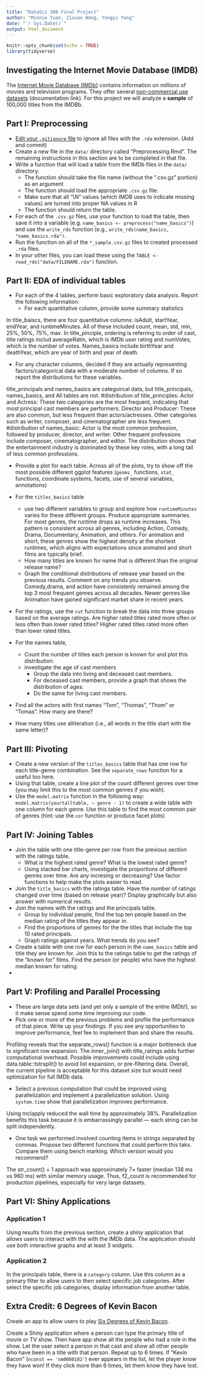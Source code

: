 ```yaml
---
title: "DataSci 306 Final Project"
author: "Minnie Yuan, Zixuan Wang, Yongyi Yang"
date: "`r Sys.Date()`"
output: html_document
---
```


```r
knitr::opts_chunk$set(echo = TRUE)
library(tidyverse)
```

## Investigating the Internet Movie Database (IMDB)

The [Internet Movie Database (IMDb)]() contains information on millions of movies and television programs. They offer several [non-commercial use datasets](https://developer.imdb.com/non-commercial-datasets/) (documentation link). For this project we will analyze a **sample** of 100,000 titles from the IMDBb. 


## Part I: Preprocessing

* [Edit your `.gitignore` file](https://docs.github.com/en/get-started/getting-started-with-git/ignoring-files) to ignore all files with the `.rda` extension. (Add and commit)
* Create a new file in the `data/` directory called "Preprocessing.Rmd". The remaining instructions in this section are to be completed in that file.
* Write a function that will load a table from the IMDb files in the `data/` directory.
  * The function should take the file name (without the ".csv.gz" portion) as an argument
  * The function should load the appropriate `.csv.gz` file.
  * Make sure that all "\\N" values (which IMDB uses to indicate missing values) are turned into proper NA values in R
  * The function should return the table.
* For each of the `.csv.gz` files, use your function to load the table, then save it into a variable (e.g. `name_basics <- preprocess("name_basics")`) and use the `write_rds` function (e.g., `write_rds(name_basics, "name_basics.rda")`.
* Run the function on all of the `*_sample.csv.gz` files to created processed `.rda` files.
* In your other files, you can load these using the `TABLE <- read_rds("data/FILENAME.rda")` function.

## Part II: EDA of individual tables
* For each of the 4 tables, perform basic exploratory data analysis. Report the following information:
  * For each quantitative column, provide some summary statistics
  
In title_baiscs, there are four quantitative columns: isAdult, startYear, endYear, and runtimeMinutes. All of these included count, mean, std, min, 25%, 50%, 75%, max.
In title_pinciple, ordering is referring to order of cast, title ratings includ averageRatin, which is IMDb user rating and numVotes, which is the number of votes. Names_basics include birthYear and deathYear, which are year of birth and year of death.

  * For any character columns, decided if they are actually representing factors/categorical data with a moderate number of columns. If so report the distributions for these variables.
  
title_principals and names_basics are categoircal data, but title_principals, names_basics, and All tables are not. 
#distribution of title_principles: 
Actor and Actress: These two categories are the most frequent, indicating that most principal cast members are performers. Director and Producer: These are also common, but less frequent than actors/actresses. Other categories such as writer, composer, and cinematographer are less frequent. 
#distribution of names_basic: 
Actor is the most common profession, followed by producer, director, and writer.
Other frequent professions include composer, cinematographer, and editor.
The distribution shows that the entertainment industry is dominated by these key roles, with a long tail of less common professions.

* Provide a plot for each table. Across all of the plots, try to show off the most possible different ggplot features (`geoms_` functions, `stat_` functions, coordinate systems, facets, use of several variables, annotations)
* For the `titles_basics` table

  * use two different variables to group and explore how `runtimeMinutes` varies for these different groups. Produce appropriate summaries. 
  For most genres, the runtime drops as runtime increases. This pattern is consistent across all genres, including Action, Comedy, Drama, Documentary, Animation, and others.
For animation and short, these genres show the highest density at the shortest runtimes, which aligns with expectations since animated and short films are typically brief.
  * How many titles are known for name that is different than the original release name?
  * Graph the conditional distributions of release year based on the previous results. Comment on any trends you observe.
  Comedy,drama, and action have consistenly remained among the top 3 most frequent genres across all decades. Newer genres like Animation have gained significant market share in recent years. 
* For the ratings, use the `cut` function to break the data into three groups based on the average ratings. Are higher rated titles rated more often or less often than lower rated titles? 
Higher rated titles rated more often than lower rated titles.
* For the names table, 
  * Count the number of titles each person is known for and plot this distribution.
  * investigate the age of cast members
      * Group the data into living and deceased cast members. 
      * For deceased cast members, provide a graph that shows the distribution of ages.
      * Do the same for living cast members. 
* Find all the actors with first names "Tom", "Thomas", "Thom" or "Tomas". How many are there?
* How many titles use alliteration (i.e., all words in the title start with the same letter)?


## Part III: Pivoting
* Create a new version of the `titles_basics` table that has one row for each title-genre combination. See the `separate_rows` function for a useful too here.
* Using that table, create a line plot of the count different genres over time (you may limit this to the most common genres if you wish).
* Use the `model.matrix` function in the following way: `model.matrix(yourtalltable, ~ genre - 1)` to create a wide table with one column for each genre. Use this table to find the most common pair of genres (hint: use the `cor` function or produce facet plots)


## Part IV: Joining Tables

* Join the table with one title-genre per row from the previous section with the ratings table.
  * What is the highest rated genre? What is the lowest rated genre?
  * Using stacked bar charts, investigate the proportions of different genres over time. Are any incresing or decreasing? Use factor functions to help make the plots easier to read.
* Join the `title_basics` with the ratings table. Have the number of ratings changed over time (based on release year)? Display graphically but also answer with numerical results.
* Join the names with the ratings and the principals table. 
  * Group by individual people, find the top ten people based on the median rating of the titles they appear in.
  * Find the proportions of genres for the the titles that include the top 10 rated principals.
  * Graph ratings against years. What trends do you see?
* Create a table with one row for each person in the `name_basics` table and title they are known for. Join this to the ratings table to get the ratings of the "known for" films. Find the person (or people) who have the highest median known for rating.
* 

## Part V: Profiling and Parallel Processing

* These are large data sets (and yet only a sample of the entire IMDb!), so it make sense spend some time improving our code.
* Pick one or more of the previous problems and profile the performance of that piece. Write up your findings. If you see any opportunities to improve performance, feel fee to implement than and share the results.

Profiling reveals that the separate_rows() function is a major bottleneck due to significant row expansion.
The inner_join() with title_ratings adds further computational overhead.
Possible improvements could include using data.table::tstrsplit() to avoid list expansion, or pre-filtering data.
Overall, the current pipeline is acceptable for this dataset size but would need optimization for full IMDb data.

* Select a previous computation that could be improved using parallelization and implement a parallelization solution. Using `system.time` show that parallelization improves performance.

Using mclapply reduced the wall time by approximately 38%.
Parallelization benefits this task because it is embarrassingly parallel — each string can be split independently.

* One task we performed involved counting items in strings separated by commas. Propose two different functions that could perform this taks. Compare them using bench marking. Which version would you recommend?

The str_count() + 1 approach was approximately 7× faster (median 138 ms vs 960 ms) with similar memory usage.
Thus, f2_count is recommended for production pipelines, especially for very large datasets.

## Part VI: Shiny Applications

### Application 1

Using results from the previous section, create a shiny application that allows users to interact with the with the IMDb data. The application should use both interactive graphs and at least 3 widgets.

### Application 2

In the principals table, there is a `category` column. Use this column as a primary filter to allow users to then select specific job categories. After select the specific job categories, display information from another table.

## Extra Credit: 6 Degrees of Kevin Bacon
Create an app to allow users to play [Six Degrees of Kevin Bacon](https://en.wikipedia.org/wiki/Six_Degrees_of_Kevin_Bacon#:~:text=Six%20Degrees%20of%20Kevin%20Bacon%20or%20Bacon's%20Law%20is%20a,ultimately%20leads%20to%20prolific%20American).

Create a Shiny application where a person can type the primary title of movie or TV show. Then have app show all the people who had a role in the show. Let the user select a person in that cast and show all other people who have been in a title with that person. Repeat up to 6 times. If "Kevin Bacon" (`nconst == 'nm0000102'`) ever appears in the list, let the player know they have won! If they click more than 6 times, let them know they have lost.


